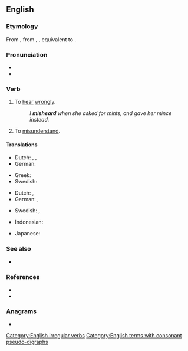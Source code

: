 ==English==

===Etymology===
From {{inh|en|enm|misheren}}, from {{inh|en|ang|mishȳran}}, {{m|ang|mishīeran|t=to hear amiss, not listen to, disobey}}, equivalent to {{prefix|en|mis|hear}}.

===Pronunciation===
* {{IPA|en|/mɪsˈhɪə(ɹ)/}}
* {{rhymes|en|ɪə(ɹ)}}

===Verb===
{{en-verb|mishears|mishearing|misheard}}

# {{lb|en|ambitransitive}} To [[hear]] [[wrongly]].
#: ''I '''misheard''' when she asked for mints, and gave her mince instead.''
# To [[misunderstand]]. {{rfex|en}}

====Translations====
{{trans-top|to hear wrongly}}
* Dutch: {{t+|nl|misverstaan}}, {{t|nl|[[verkeerd]] [[verstaan]]}} <!-- was "[[verkeerd]][[verstaan]]" - assumed sum-of-parts; if an idiom, remove the wikilinks to the individual words. see [[User:Kephir/gadgets/xte#Translation_fixing]] -->, {{t-check|nl|[[slecht]] [[horen]]}} <!-- was "[[slecht]] [[horen]]" - assumed sum-of-parts; if an idiom, remove the wikilinks to the individual words. see [[User:Kephir/gadgets/xte#Translation_fixing]] -->
* German: {{t+|de|verhören|alt=sich verhören}}
{{trans-mid}}
* Greek: {{t+|el|παρακούω}}
* Swedish: {{t+|sv|missuppfatta}}
{{trans-bottom}}

{{trans-top|to understand wrongly}}
* Dutch: {{t|nl|[[slecht]] [[begrijpen]]}} <!-- was "[[slecht]] [[begrijpen]]" - assumed sum-of-parts; if an idiom, remove the wikilinks to the individual words. see [[User:Kephir/gadgets/xte#Translation_fixing]] -->, {{t|nl|verkeerd begrijpen}}
* German: {{t+|de|missverstehen}}, {{t+|de|verhören|alt=sich verhören}}
{{trans-mid}}
* Swedish: {{t+|sv|missuppfatta}}, {{t+|sv|missförstå}}
{{trans-bottom}}

{{checktrans-top}}
* Indonesian: {{t-check|id|[[salah]] [[dengar]]}} <!-- was "[[salah]] [[dengar]]" - assumed sum-of-parts; if an idiom, remove the wikilinks to the individual words. see [[User:Kephir/gadgets/xte#Translation_fixing]] -->
{{trans-mid}}
* Japanese: {{t-check|ja|聞き間違う|tr=[[ききまちがう]], kiki-machigau|sc=Jpan}}
{{trans-bottom}}

===See also===
* {{l|en|lapsus auris}}

===References===
* {{R:Century 1911}}
* {{R:Webster 1913}}

===Anagrams===
* {{anagrams|en|a=aehimrs|meharis|mesirah|rameish}}

[[Category:English irregular verbs]]
[[Category:English terms with consonant pseudo-digraphs]]